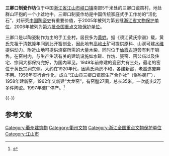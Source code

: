 {{coord|28|25|33|N|118|32|11|E|display=title|scale:100000}}
{{文物保护单位
| 级别 = 全国
| 名称 = 三卿口制瓷作坊
| 图片 = 
| 所在 = [[浙江省|浙江省]][[江山市|江山市]]
| 分类 = 古建筑
| 时代 = [[清朝|清]]
| 编号 = 6-563<br>（分类编号Ⅲ－266）
| 登录 = 2006年5月25日
}}

'''三卿口制瓷作坊'''位于中国[[浙江省|浙江省]][[江山市|江山市]][[峡口镇_(江山市)|峡口镇]]南部5千米处的三卿口瓷窑村，地处群山环抱的一个小盆地中。三卿口制瓷作坊是中国传统家庭式手工作坊的“活化石”，对研究[[中国陶瓷史|中国陶瓷史]]有重要价值，于2005年被列为第五批[[浙江省文物保护单位|浙江省文物保护单位]]，2006年被列为[[第六批全国重点文物保护单位|第六批全国重点文物保护单位]]。

三卿口是以陶瓷制作为主的手工业村，居民多为[[黄姓|黄姓]]。据《须江黄氏宗谱》载，黄氏先祖于清[[乾隆|乾隆]]年间到此开窑创业，因此地有[[高岭土|高岭土]]矿可提供原料、山溪可建[[水碓|水碓]]提供动力、附近山地可提供烧窑所需的大量木柴，同时位于[[仙霞古道|仙霞古道]]旁有利于销售。在窑村内，与生产生活有关的建筑设施如水碓、作坊、瓷窑、窑公庙以及住宅、宗祠大都保持完好，为国内罕见。1949年前修建的瓷窑共有三处，最老的窑位于黄氏宗祠东侧。大约在1920年代，因黄氏两房不和，各建新窑，老窑遂废弃不用。1956年实行合作化，成立“江山县三卿口瓷器生产合作社”（俗称碗厂），1958年建新窑。1962年又新建“大龙窑”，有窑膛27间，总长35米，一次能出2万多件陶瓷。1997年碗厂停产。<ref>{{Cite book |author=罗德胤 |title=峡口古镇 |publisher=上海三联书店社 |year=2009 |isbn=978-7-5426-29609 |pages=259-276 }}</ref>

{{multiple image
| align  = left
| image1 = sanqingkou.jpg
| width1 = 500
| caption1 = 三卿口制瓷作坊模型，藏浙江[[衢州博物馆|衢州博物馆]]
}}
{{-}}

==参考文献==
{{reflist}}

{{浙江全国重点文物保护单位}}
{{中国古代瓷窑}}

{{DEFAULTSORT:S}}
[[Category:衢州建筑物|Category:衢州建筑物]]
[[Category:衢州文物|Category:衢州文物]]
[[Category:浙江全国重点文物保护单位|Category:浙江全国重点文物保护单位]]
[[Category:江山市|Category:江山市]]